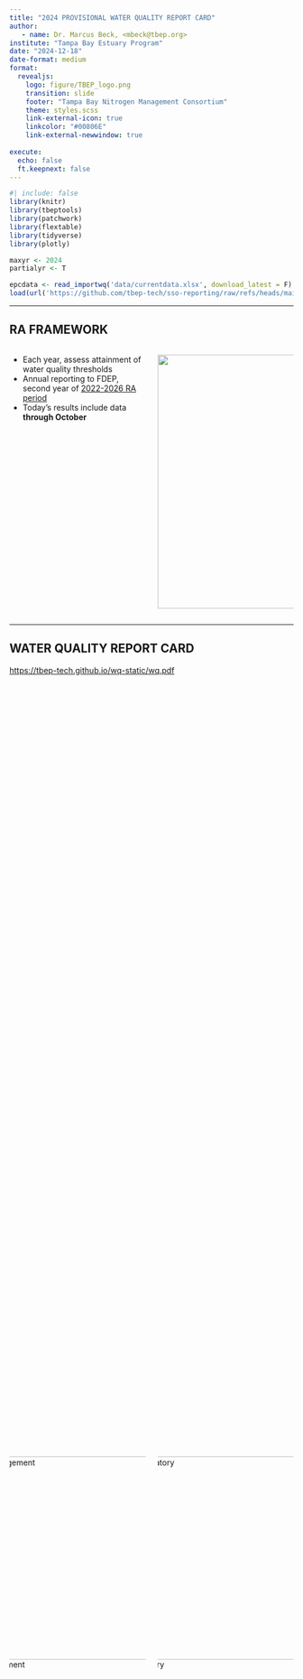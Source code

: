 ```yaml
---
title: "2024 PROVISIONAL WATER QUALITY REPORT CARD"
author: 
   - name: Dr. Marcus Beck, <mbeck@tbep.org>
institute: "Tampa Bay Estuary Program"
date: "2024-12-18"
date-format: medium
format:
  revealjs:
    logo: figure/TBEP_logo.png
    transition: slide
    footer: "Tampa Bay Nitrogen Management Consortium"
    theme: styles.scss
    link-external-icon: true
    linkcolor: "#00806E"
    link-external-newwindow: true
        
execute:
  echo: false
  ft.keepnext: false
---
```


```r
#| include: false
library(knitr)
library(tbeptools)
library(patchwork)
library(flextable)
library(tidyverse)
library(plotly)

maxyr <- 2024
partialyr <- T

epcdata <- read_importwq('data/currentdata.xlsx', download_latest = F)
load(url('https://github.com/tbep-tech/sso-reporting/raw/refs/heads/main/data/vols.RData'))
```

------------------------------------------------------------------------

## RA FRAMEWORK

::: columns
::: {.column width="50%"}
-   Each year, assess attainment of water quality thresholds
-   Annual reporting to FDEP, second year of [2022-2026 RA period](https://drive.google.com/file/d/18HHMx4U6vHNrFyepEFuoTJ_sEKyTA_gu/view)
-   Today's results include data __through October__
:::

::: {.column width="50%"}
![](figure/decisionframework.png){width="450" fig-align="center"}
:::
:::

------------------------------------------------------------------------

## WATER QUALITY REPORT CARD

<https://tbep-tech.github.io/wq-static/wq.pdf>

::::: {.columns style='display: flex !important; height: 80%;'}

::: {.column width="50%" style="display: flex; justify-content: center; align-items: center;"}
![Management](figure/wq2024prov1.PNG){width="360"}
:::

::: {.column width="50%" style="display: flex; justify-content: center; align-items: center;"}
![Regulatory](figure/wq2024prov2.PNG){width="360"}
:::

:::::

------------------------------------------------------------------------

## REGULATORY THRESHOLDS

* Each bay segment evaluated by chlorophyll-a threshold

![](figure/regthresh.png)

__OTB__: 9.3 &mu;g/L, __HB__: 15.0 &mu;g/L, __MTB__: 8.5 &mu;g/L, __LTB__: 5.1 &mu;g/L

------------------------------------------------------------------------

## MANAGEMENT ACTIONS

* Each bay segment assigned a management action, based on chlorophyll and light attenuation magnitude and duration

![](figure/wqactions.jpg)

------------------------------------------------------------------------

## REGULATORY OUTCOMES

```r
#| layout-ncol: 2
#| fig-height: 5
#| out-height: 100%
show_wqmatrix(epcdata, txtsz = NULL, yrrng = c(1975, 1998), partialyr = T, plotly = T, height = 450, width = 450)
show_wqmatrix(epcdata, txtsz = NULL, yrrng = c(1999, maxyr), partialyr = T, plotly = T, height = 450, width = 450)
```

\* `r maxyr` Nov - Dec based on average from five years prior

------------------------------------------------------------------------

## MANAGEMENT OUTCOMES

```r
#| layout-ncol: 2
#| fig-height: 5
#| out-height: 100%
show_matrix(epcdata, txtsz = NULL, yrrng = c(1975, 1998), partialyr = T, plotly = T, height = 450, width = 450)
show_matrix(epcdata, txtsz = NULL, yrrng = c(1999, maxyr), partialyr = T, plotly = T, height = 450, width = 450)
```

\* `r maxyr` Nov - Dec based on average from five years prior

------------------------------------------------------------------------

## OLD TAMPA BAY DETAILS

```r
show_segplotly(epcdata, yrrng = c(1975, maxyr), bay_segment = 'OTB', partialyr = T, height = 600, width = 1000)
```

------------------------------------------------------------------------

## CHLOROPHYLL TRENDS

```r
#| fig-height: 6
yrrng <- c(1975, maxyr)
txtcol <- 'black'
thrthm <- theme(
    plot.background = element_rect(fill = NA, color = NA),
    axis.text.y = element_text(colour = txtcol, size = 12),
    axis.title = element_blank(),
    plot.title = element_text(size = 15, colour = txtcol),
    legend.text = element_text(size = 12, colour = txtcol),
    axis.text.x = element_text(colour = txtcol, angle = 0, size = 12, hjust = 0.5),
    legend.position = 'top'
  )
sclx <- scale_x_continuous(breaks = seq(1975, maxyr, by = 5))

p1 <- show_thrplot(epcdata, bay_segment = "OTB", thr = "chla", yrrng = yrrng, partialyr = partialyr) + sclx + labs(caption = NULL)
p2 <- show_thrplot(epcdata, bay_segment = "HB", thr = "chla", yrrng = yrrng, partialyr = partialyr) + sclx + labs(caption = NULL)
p3 <- show_thrplot(epcdata, bay_segment = "MTB", thr = "chla", yrrng = yrrng, partialyr = partialyr) + sclx + labs(caption = NULL)
p4 <- show_thrplot(epcdata, bay_segment = "LTB", thr = "chla", yrrng = yrrng, partialyr = partialyr) + sclx

guide_area() / (p1 + p2) / (p3 + p4) + plot_layout(guides = 'collect', heights = unit(c(1, 1, 1), c('cm', 'null', 'null'))) & thrthm
```

------------------------------------------------------------------------

## SEASONAL TRENDS

```r
#| fig-height: 6
yrrng <- c(1975, maxyr)
txtcol <- 'black'
thrthm <- theme(
    plot.background = element_rect(fill = NA, color = NA),
    axis.text.y = element_text(colour = txtcol, size = 12),
    axis.title = element_blank(),
    plot.title = element_text(size = 15, colour = txtcol),
    legend.text = element_text(size = 12, colour = txtcol),
    axis.text.x = element_text(size = 10, colour = txtcol, angle = 0, hjust = 0.5),
    legend.position = 'top'
  )

p1 <- show_boxplot(epcdata, bay_segment = "OTB", yrrng = yrrng, yrsel = maxyr, partialyr = partialyr) + labs(caption = NULL)
p2 <- show_boxplot(epcdata, bay_segment = "HB", yrrng = yrrng, yrsel = maxyr, partialyr = partialyr) + labs(caption = NULL)
p3 <- show_boxplot(epcdata, bay_segment = "MTB", yrrng = yrrng, yrsel = maxyr, partialyr = partialyr) + labs(caption = NULL)
p4 <- show_boxplot(epcdata, bay_segment = "LTB",  yrrng = yrrng, yrsel = maxyr, partialyr = partialyr)

guide_area() / (p1 + p2) / (p3 + p4) + plot_layout(guides = 'collect', heights = unit(c(1, 1, 1), c('cm', 'null', 'null'))) & thrthm
```

------------------------------------------------------------------------

## STATION TARGET ATTAINMENT

```r
show_sitesegmap(epcdata, yrsel = maxyr, partialyr = T, thrs = F)
```

------------------------------------------------------------------------

## STATION OCTOBER CHLOROPHYLL

```r
show_sitemap(epcdata, yrsel = maxyr, partialyr = T, thrs = F, mosel = c(10))
```

------------------------------------------------------------------------

## SEAGRASS TRANSECT DATA

```r
transectocc <- anlz_transectocc(transect)
toplo <- anlz_transectavespp(transectocc, total = T, bay_segment = c('OTB', 'HB', 'MTB', 'LTB'), yrrng = c(1998, maxyr), species = c('Halodule', 'Syringodium', 'Thalassia'), by_seg = T) %>%
  filter(Savspecies == 'total') |>
  arrange(bay_segment, yr) |>
  mutate(
    fochg = foest - lag(foest),
    chgsgn = ifelse(fochg > 0, 'increase', 'decrease')
  ) |>
  na.omit()
ggplot(toplo, aes(x = yr, y = fochg)) +
  geom_col(aes(fill = chgsgn), color = 'grey', alpha = 0.8) +
  geom_col(data = toplo[toplo$yr == maxyr, ], fill = NA, color = 'black', linewidth = 1) +
  facet_wrap(~bay_segment, ncol = 2) +
  geom_hline(yintercept = 0) +
  scale_y_continuous(labels = scales::percent) +
  labs(
    x = NULL,
    y = 'Change',
  ) +
  scale_fill_manual(values = c('increase' = '#2DC938', 'decrease' = '#CC3231')) +
  theme_bw() +
  theme(
    legend.position = 'none',
    strip.text = element_text(size = 12),
    strip.background = element_blank(),
    panel.grid.major.x = element_blank(),
    panel.grid.minor = element_blank()
  )
```

------------------------------------------------------------------------

## EVALUATING SSOs

* FDEP maintains [Public Notice of Pollution](https://prodenv.dep.state.fl.us/DepPNP/reports/viewIncidentDetails?page=1) database
* Reports indicate location, date, contact, and narrative description
* Details in narrative description...

------------------------------------------------------------------------

## EVALUATING SSOs

* An example of a spill volume description:

```r
vols$descrip[1]
```

------------------------------------------------------------------------

## SSOs 2017 to present

```r
toplo <- vols |>
  group_by(yr, bay_segment) |>
  summarise(volest = sum(volest), .groups = 'drop') |>
  mutate(volest = volest / 1e6)
tots <- nrow(vols)
toplo_wide <- toplo |>
  pivot_wider(
    names_from = bay_segment,
    values_from = volest,
    values_fill = 0
  )

plot_ly() |>
  add_bars(data = toplo_wide, x = ~yr, y = ~`OTB`, name = "Old Tampa Bay",
           opacity = 0.7) |>
  add_bars(data = toplo_wide, x = ~yr, y = ~`HB`, name = "Hillsborough Bay",
           opacity = 0.7) |>
  add_bars(data = toplo_wide, x = ~yr, y = ~`MTB`, name = "Middle Tampa Bay",
           opacity = 0.7) |>
  add_bars(data = toplo_wide, x = ~yr, y = ~`LTB`, name = "Lower Tampa Bay",
           opacity = 0.7) |>
  add_bars(data = toplo_wide, x = ~yr, y = ~`BCB`, name = "Boca Ciega Bay",
           opacity = 0.7) |>
  add_bars(data = toplo_wide, x = ~yr, y = ~`MR`, name = "Manatee River",
           opacity = 0.7) |>
  add_bars(data = toplo_wide, x = ~yr, y = ~`TCB`, name = "Terra Ceia Bay",
           opacity = 0.7) |>
  layout(
    barmode = "stack",
    showlegend = TRUE,
    legend = list(
      orientation = "h",
      y = 1.15,
      x = 0.5,
      xanchor = "center",
      traceorder = "reversed"
    ),
    xaxis = list(
      title = "",
      showgrid = FALSE,
      zeroline = FALSE
    ),
    yaxis = list(
      title = "Million gallons reported",
      showgrid = TRUE,
      gridcolor = "lightgray",
      zeroline = FALSE
    ),
    font = list(
      size = 14
    ),
    annotations = list(
      x = 1,
      y = -0.09,
      text = paste0("Total n = ", tots),
      showarrow = FALSE,
      xref = 'paper',
      yref = 'paper',
      font = list(size = 12)
    ),
    autosize = F,
    width = 1000,
    height = 450
  ) |>
  config(displayModeBar = F)
```

------------------------------------------------------------------------

## SSOs 2024 by month

```r
toplo <- vols |>
  filter(yr == maxyr) |>
  group_by(modt, bay_segment) |>
  summarise(volest = sum(volest), .groups = 'drop') |>
  mutate(volest = volest / 1e6)
tots <- sum(vols$yr == maxyr)
toplo_wide <- toplo |>
  pivot_wider(
    names_from = bay_segment,
    values_from = volest,
    values_fill = 0
  )

plot_ly() |>
  add_bars(data = toplo_wide, x = ~modt, y = ~`OTB`, name = "Old Tampa Bay",
           opacity = 0.7) |>
  add_bars(data = toplo_wide, x = ~modt, y = ~`HB`, name = "Hillsborough Bay",
           opacity = 0.7) |>
  add_bars(data = toplo_wide, x = ~modt, y = ~`MTB`, name = "Middle Tampa Bay",
           opacity = 0.7) |>
  add_bars(data = toplo_wide, x = ~modt, y = ~`LTB`, name = "Lower Tampa Bay",
           opacity = 0.7) |>
  add_bars(data = toplo_wide, x = ~modt, y = ~`BCB`, name = "Boca Ciega Bay",
           opacity = 0.7) |>
  add_bars(data = toplo_wide, x = ~modt, y = ~`MR`, name = "Manatee River",
           opacity = 0.7) |>
  add_bars(data = toplo_wide, x = ~modt, y = ~`TCB`, name = "Terra Ceia Bay",
           opacity = 0.7) |>
  layout(
    barmode = "stack",
    showlegend = TRUE,
    legend = list(
      orientation = "h",
      y = 1.15,
      x = 0.5,
      xanchor = "center",
      traceorder = "reversed"
    ),
    xaxis = list(
      title = "",
      showgrid = FALSE,
      zeroline = FALSE
    ),
    yaxis = list(
      title = "Million gallons reported",
      showgrid = TRUE,
      gridcolor = "lightgray",
      zeroline = FALSE
    ),
    font = list(
      size = 14
    ),
    annotations = list(
      x = 1,
      y = -0.09,
      text = paste0("Total n = ", tots),
      showarrow = FALSE,
      xref = 'paper',
      yref = 'paper',
      font = list(size = 12)
    ),
    autosize = F,
    width = 1000,
    height = 450
  ) |>
  config(displayModeBar = F)
```

------------------------------------------------------------------------

## CONCLUSIONS

* All segments provisionally (through October) meet regulatory thresholds, all segments green for management targets except LTB
* Continued seagrass loss in OTB
* SSOs in 2024 likely contributed to poor water quality in October, among other things
* Third year of [2022 - 2026 RA period](https://docs.google.com/document/d/1e3KpnZFPJNm8TFlpSEfj3fHIa2nc6KfmKsn5LzaEp1g/edit?disco=AAAAaa0p5rc)

